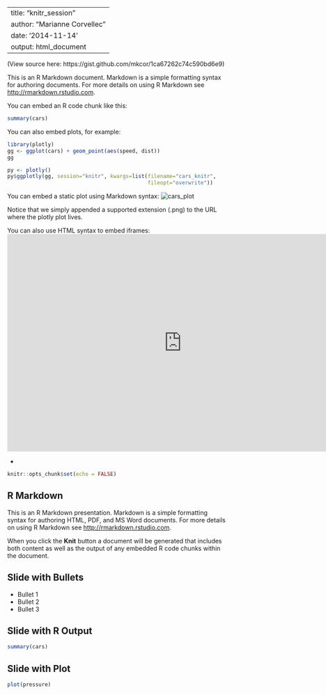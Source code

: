
---
title: "knitr_session"
author: "Marianne Corvellec"
date: '2014-11-14'
output: html_document
---

(View source here: https://gist.github.com/mkcor/1ca67262c74c590bd6e9)

This is an R Markdown document. Markdown is a simple formatting syntax for
authoring documents. For more details on using R Markdown see
<http://rmarkdown.rstudio.com>.

You can embed an R code chunk like this:

```r
summary(cars)
```

You can also embed plots, for example:

```r
library(plotly)
gg <- ggplot(cars) + geom_point(aes(speed, dist))
gg
```


```r
py <- plotly()
py$ggplotly(gg, session="knitr", kwargs=list(filename="cars_knitr",
                                             fileopt="overwrite"))
```

You can embed a static plot using Markdown syntax:
![cars_plot](https://plot.ly/~marianne2/167.png)

Notice that we simply appended a supported extension (.png) to the URL where the
plotly plot lives.

You can also use HTML syntax to embed iframes:
<iframe scrolling='no' seamless='seamless' style='border:none'
src='https://plot.ly/~MattSundquist/2509' width='800' height='500'></iframe>


















-

```r
knitr::opts_chunk$set(echo = FALSE)
```

## R Markdown

This is an R Markdown presentation. Markdown is a simple formatting syntax for authoring HTML, PDF, and MS Word documents. For more details on using R Markdown see <http://rmarkdown.rstudio.com>.

When you click the **Knit** button a document will be generated that includes both content as well as the output of any embedded R code chunks within the document.

## Slide with Bullets

- Bullet 1
- Bullet 2
- Bullet 3

## Slide with R Output

```r
summary(cars)
```

## Slide with Plot

```r
plot(pressure)
```

